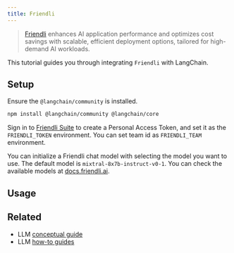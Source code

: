 ```yaml
---
title: Friendli
---
```


> [Friendli](https://friendli.ai/) enhances AI application performance and optimizes cost savings with scalable, efficient deployment options, tailored for high-demand AI workloads.

This tutorial guides you through integrating `Friendli` with LangChain.

## Setup

Ensure the `@langchain/community` is installed.


```bash npm
npm install @langchain/community @langchain/core
```

Sign in to [Friendli Suite](https://suite.friendli.ai/) to create a Personal Access Token, and set it as the `FRIENDLI_TOKEN` environment.
You can set team id as `FRIENDLI_TEAM` environment.

You can initialize a Friendli chat model with selecting the model you want to use. The default model is `mixtral-8x7b-instruct-v0-1`. You can check the available models at [docs.friendli.ai](https://docs.friendli.ai/guides/serverless_endpoints/pricing#text-generation-models).

## Usage


<Friendli />

## Related

- LLM [conceptual guide](/oss/concepts/text_llms)
- LLM [how-to guides](/oss/how-to/#llms)
